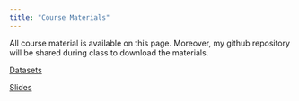 ---
title: "Course Materials"
---

All course material is available on this page. Moreover, my github repository will be shared during class to download the materials. 

[Datasets](data/https://trevorhastie.github.io/ISLR/data.html)

[Slides](slides/https://trevorhastie.github.io/ISLR/data.html)

